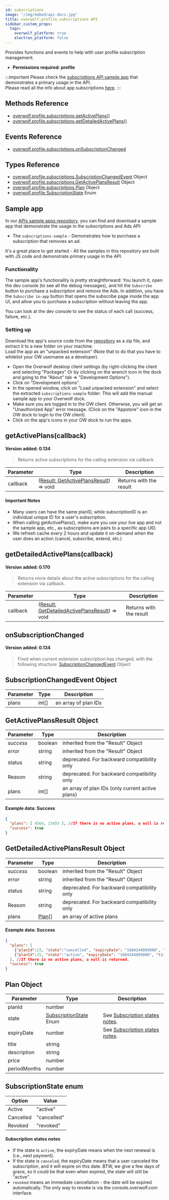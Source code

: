 ```yaml
---
id: subscriptions
image: "/img/embed/api-docs.jpg"
title: overwolf.profile.subscriptions API
sidebar_custom_props:
  tags:
    overwolf_platform: true
    electron_platform: false
---
```


Provides functions and events to help with user profile subscription management.

* **Permissions required: profile**

:::important
Please check the [subscriptions API sample app](#sample-app) that demonstrates a primary usage in the API.  
Please read all the info about app subscriptions [here](/start/monetize-your-app/subscriptions).
:::

## Methods Reference

* [overwolf.profile.subscriptions.getActivePlans()](#getactiveplanscallback)
* [overwolf.profile.subscriptions.getDetailedActivePlans()](#getdetailedactiveplanscallback)


## Events Reference

* [overwolf.profile.subscriptions.onSubscriptionChanged](#onsubscriptionchanged)

## Types Reference

* [overwolf.profile.subscriptions.SubscriptionChangedEvent](#subscriptionchangedevent) Object
* [overwolf.profile.subscriptions.GetActivePlansResult](#getactiveplansresult-object) Object
* [overwolf.profile.subscriptions.Plan](#plan-object) Object
* [overwolf.profile.SubscriptionState](#subscriptionstate-enum) Enum

## Sample app

In our [APIs sample apps repository](https://github.com/overwolf/apis-sample-apps), you can find and download a  sample app that demonstrate the usage in the subscriptions and Ads API: 

* The `subscriptions-sample` - Demonstrates how to purchase a subscription that removes an ad. 

It's a great place to get started - All the samples in this repository are built with JS code and demonstrate primary usage in the API.

### Functionality

The sample app's functionality is pretty straightforward: You launch it, open the dev console (to see all the debug messages), and hit the `Subscribe` button to purchase a subscription and remove the Ads. In addition, you have the `Subscribe in-app` button that opens the subscribe page inside the app UI, and allow you to purchase a subscription without leaving the app.

You can look at the dev console to see the status of each call (success, failure, etc.).

### Setting up

Download the app's source code from the [repository](https://github.com/overwolf/apis-sample-apps) as a zip file, and extract it to a new folder on your machine.  
Load the app as an "unpacked extension" (Note that to do that you have to whitelist your OW username as a developer).

* Open the Overwolf desktop client settings (by right-clicking the client and selecting "Packages" Or by clicking on the wrench icon in the dock and going to the "About" tab => "Development Options").
* Click on "Development options".
* In the opened window, click on "Load unpacked extension" and select the extracted `subscriptions-sample` folder. This will add the manual sample app to your Overwolf dock. 
* Make sure you are logged in to the OW client. Otherwise, you will get an "Unauthorized App" error message. (Click on the "Appstore" icon in the OW dock to login to the OW client).
* Click on the app's icons in your OW dock to run the apps.

## getActivePlans(callback)
#### Version added: 0.134

> Returns active subscriptions for the calling extension via callback.

Parameter | Type                                                                   | Description                          |
----------| -----------------------------------------------------------------------| ------------------------------------ |
callback  | ([Result: GetActivePlansResult](#getactiveplansresult-object)) => void | Returns with the result              |   

#### Important Notes

* Many users can have the same planID,  while subscriptionID is an individual unique ID for a user's subscription.
* When calling getActivePlans(), make sure you use your live app and not the sample app, etc., as subscriptions are pairs to a specific app UID.
* We refresh cache every 2 hours and update it on-demand when the user does an action (cancel, subscribe, extend, etc.)

## getDetailedActivePlans(callback)
#### Version added: 0.170

> Returns more details about the active subscriptions for the calling extension via callback.

Parameter | Type                                                                   | Description                          |
----------| -----------------------------------------------------------------------| ------------------------------------ |
callback  | ([Result: GetDetailedActivePlansResult](#getdetailedactiveplansresult-object)) => void | Returns with the result              |   


## onSubscriptionChanged
#### Version added: 0.134

> Fired when current extension subscription has changed, with the following structure: [SubscriptionChangedEvent](#subscriptionchangedevent-object) Object

## SubscriptionChangedEvent Object

Parameter   | Type                              | Description           |
------------| ----------------------------------|---------------------- |
plans       |  int[]                            | an array of plan IDs  | 


## GetActivePlansResult Object

Parameter          | Type     | Description                                 |
-------------------| ---------| ------------------------------------------- |
*success*          | boolean  | inherited from the "Result" Object          |
*error*            | string   | inherited from the "Result" Object          |
status             | string   | deprecated. For backward compatibility only |
Reason             | string   | deprecated. For backward compatibility only |   
plans              | int[]    | an array of plan IDs (only current active plans)  |   

#### Example data: Success

```json
{
  "plans": [ 4564, 23455 ], //If there is no active plans, a null is returned.
  "success": true
}
```

## GetDetailedActivePlansResult Object

Parameter          | Type     | Description                                 |
-------------------| ---------| ------------------------------------------- |
*success*          | boolean  | inherited from the "Result" Object          |
*error*            | string   | inherited from the "Result" Object          |
status             | string   | deprecated. For backward compatibility only |
Reason             | string   | deprecated. For backward compatibility only |   
plans              | [Plan](#plan-object)[]   | an array of active plans                    |   

#### Example data: Success

```json
{
  "plans": [
    {"planId":23, "state":"cancelled", "expiryDate": "1684244095000", "title": "Forget Ads", "description": "Remvoe all ads from the app", "price":"", "periodMonths": "6"},
    {"planId":25, "state":"active", "expiryDate": "1684244095000", "title": "Forget Ads test", "description": "", "price":"", "periodMonths": "12"}
  ], //If there is no active plans, a null is returned.
  "success": true
}
```

## Plan Object

Parameter          | Type     | Description                                 |
-------------------| ---------| ------------------------------------------- |
planId             | number   |                                             |
state              | [SubscriptionState](#subscriptionstate-enum) Enum   | See [Subscription states notes](#subscription-states-notes).      |
expiryDate         | number   | See [Subscription states notes](#subscription-states-notes).                  |
title              | string   |                                             |
description        | string   |                                             |
price              | number   |                                             |
periodMonths       | number   |                                             |


## SubscriptionState enum

Option         | Value                                       |
---------------| ------------------------------------------- |
Active         | "active"                                    |
Cancelled      | "cancelled"                                 |
Revoked        | "revoked"                                   |

#### Subscription states notes

* If the state is `active`, the expiryDate means when the next renewal is (i.e., next payment).
* If the state is `canceled`, the expiryDate means that a user canceled the subscription, and it will expire on this date. BTW, we give a few days of grace, so it could be that even when expired, the state will still be "active".  
* `revoked` means an immediate cancellation - the date will be expired automatically. The only way to revoke is via the console.overwolf.com interface.

